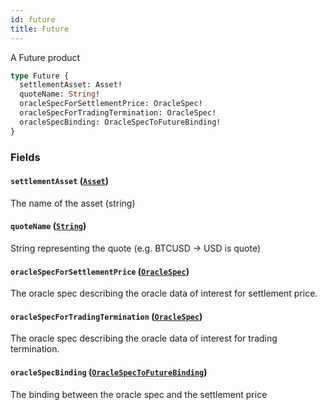 ```yaml
---
id: future
title: Future
---
```



A Future product

```graphql
type Future {
  settlementAsset: Asset!
  quoteName: String!
  oracleSpecForSettlementPrice: OracleSpec!
  oracleSpecForTradingTermination: OracleSpec!
  oracleSpecBinding: OracleSpecToFutureBinding!
}
```


### Fields

#### `settlementAsset` ([`Asset`](/docs/testnet/graphql/objects/asset))

The name of the asset (string)


#### `quoteName` ([`String`](/docs/testnet/graphql/scalars/string))

String representing the quote (e.g. BTCUSD -&#x003E; USD is quote)


#### `oracleSpecForSettlementPrice` ([`OracleSpec`](/docs/testnet/graphql/objects/oracle-spec))

The oracle spec describing the oracle data of interest for settlement price.


#### `oracleSpecForTradingTermination` ([`OracleSpec`](/docs/testnet/graphql/objects/oracle-spec))

The oracle spec describing the oracle data of interest for trading termination.


#### `oracleSpecBinding` ([`OracleSpecToFutureBinding`](/docs/testnet/graphql/objects/oracle-spec-to-future-binding))

The binding between the oracle spec and the settlement price




